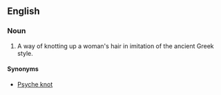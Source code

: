 ==English==
===Noun===
{{en-noun|sg=[[Grecian]] [[knot]]}}

# A way of knotting up a woman's hair in imitation of the ancient Greek style.

====Synonyms====
*[[Psyche knot]]